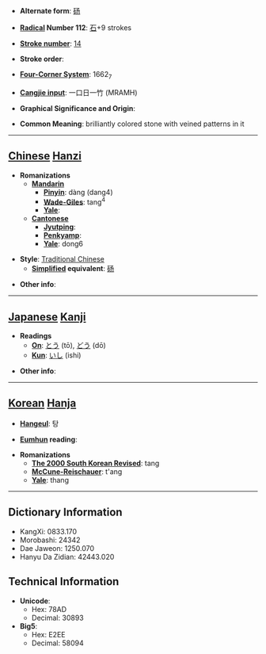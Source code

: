* '''Alternate form''': [[砀]]

* '''[[Wiktionary:Chinese radical index| Radical]] Number 112''': [[Wiktionary:Chinese radical index 石|石]]+9 strokes

* '''[[Wiktionary:Chinese total strokes index|Stroke number]]''': [[Wiktionary:Chinese total strokes index 14|14]]

* '''Stroke order''': 

* '''[[Wiktionary:Chinese four corner index|Four-Corner System]]''': 1662<sub>7</sub>

* '''[[Wiktionary:Chinese Cangjie index|Cangjie input]]''': 一口日一竹 (MRAMH)

* '''Graphical Significance and Origin''': 

* '''Common Meaning''': brilliantly colored stone with veined patterns in it

----

== [[Chinese]] [[Hanzi]] ==

* '''Romanizations'''
** '''[[Mandarin]]'''
*** '''[[Pinyin]]''': dàng (dang4)
*** '''[[Wade-Giles]]''': tang<sup>4</sup>
*** '''[[Yale]]''': 
** '''[[Cantonese]]'''
*** '''[[Jyutping]]''':
*** '''[[Penkyamp]]''': 
*** '''[[Yale]]''': dong6

* '''Style''': [[Traditional Chinese]] 
** '''[[Simplified Chinese|Simplified]] equivalent''': [[砀]]

* '''Other info''': 

----

== [[Japanese]] [[Kanji]] ==

* '''Readings'''
** '''[[On]]''': [[とう]] (tō), [[どう]] (dō)
** '''[[Kun]]''': [[いし]] (ishi)

* '''Other info''':  

----

== [[Korean]] [[Hanja]] ==

* '''[[Hangeul]]''': 탕

* '''[[Eumhun]] reading''': 

* '''Romanizations'''
** '''[[The 2000 South Korean Revised Romanization|The 2000 South Korean Revised]]''': tang
** '''[[McCune-Reischauer]]''': t'ang
** '''[[Yale]]''': thang

----

== Dictionary Information ==

* KangXi: 0833.170
* Morobashi: 24342
* Dae Jaweon: 1250.070
* Hanyu Da Zidian: 42443.020

== Technical Information ==

* '''Unicode''':
** Hex: 78AD
** Decimal: 30893
* '''Big5''':
** Hex: E2EE
** Decimal: 58094
